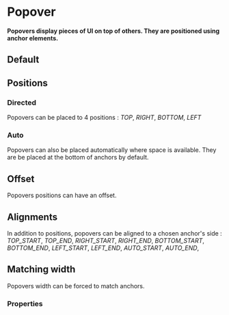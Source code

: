 # Popover

**Popovers display pieces of UI on top of others. They are positioned using anchor elements.**

## Default

<DemoBlock demo="default" />

## Positions

### Directed

Popovers can be placed to 4 positions :
_TOP_, _RIGHT_, _BOTTOM_, _LEFT_

<DemoBlock demo="positions" />

### Auto

Popovers can also be placed automatically where space is available. They are be placed at the bottom of anchors by default.

<DemoBlock demo="auto" />

## Offset

Popovers positions can have an offset.

<DemoBlock demo="offset" />

## Alignments

In addition to positions, popovers can be aligned to a chosen anchor's side :
_TOP_START_, _TOP_END_, _RIGHT_START_, _RIGHT_END_, _BOTTOM_START_, _BOTTOM_END_, _LEFT_START_, _LEFT_END_, _AUTO_START_, _AUTO_END_,

<DemoBlock demo="alignments" />

## Matching width

Popovers width can be forced to match anchors.

<DemoBlock demo="matching-width" />

### Properties

<PropTable component="Popover" />
